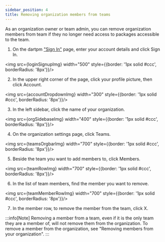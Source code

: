 ```yaml
---
sidebar_position: 4
title: Removing organization members from teams
---
```



As an organization owner or team admin, you can remove organization members from team if they no longer need access to packages accessible to the team. 

1. On the dartpm ["Sign In"](https://dartpm.com/login) page, enter your account details and click Sign In.

<img src={loginSignupImg} width="500" style={{border: '1px solid #ccc', borderRadius: '8px'}}/>

2. In the upper right corner of the page, click your profile picture, then click Account.

<img src={accountDropdownImg} width="300" style={{border: '1px solid #ccc', borderRadius: '8px'}}/>

3. In the left sidebar, click the name of your organization.

<img src={orgSidebaseImg} width="400" style={{border: '1px solid #ccc', borderRadius: '8px'}}/>

4. On the organization settings page, click Teams.

<img src={teamsOrgbarImg} width="700" style={{border: '1px solid #ccc', borderRadius: '8px'}}/>

5. Beside the team you want to add members to, click Members.

<img src={teamRowImg} width="700" style={{border: '1px solid #ccc', borderRadius: '8px'}}/>

6. In the list of team members, find the member you want to remove. 

<img src={teamMemberRowImg} width="700" style={{border: '1px solid #ccc', borderRadius: '8px'}}/>

7. In the member row, to remove the member from the team, click X.

:::info[Note]
Removing a member from a team, even if it is the only team they are a member of, will not remove them from the organization. To remove a member from the organization, see "Removing members from your organization".
:::